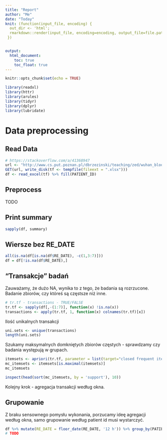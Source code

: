 ```yaml
---
title: "Report"
author: "Me"
date: "Today"
knit: (function(input_file, encoding) {
  out_dir <- 'html';
  rmarkdown::render(input_file, encoding=encoding, output_file=file.path(dirname(input_file), out_dir, 'index.html'))
 })


output:
  html_document:
    toc: true
    toc_float: true
---
```


```r
knitr::opts_chunk$set(echo = TRUE)
```

```r
library(readxl)
library(httr)
library(arules)
library(tidyr)
library(dplyr)
library(lubridate)
```
# Data preprocessing
## Read Data
```r
# https://stackoverflow.com/a/41368947
url <- "http://www.cs.put.poznan.pl/dbrzezinski/teaching/zed/wuhan_blood_sample_data_Jan_Feb_2020.xlsx"
GET(url, write_disk(tf <- tempfile(fileext = ".xlsx")))
df <- read_excel(tf) %>% fill(PATIENT_ID)
```

## Preprocess
TODO

## Print summary
```r
sapply(df, summary)
```
## Wiersze bez RE_DATE
```r
all(is.na(df[is.na(df$RE_DATE), -c(1,3:7)]))
df = df[!is.na(df$RE_DATE),]
```

## "Transakcje" badań
Zauważamy, że dużo NA, wynika to z tego, że badania są rozrzucone.
Badanie zbiorów, czy któreś są częstsze niż inne.
```r
# tr.tf - transactions - TRUE/FALSE
tr.tf <- sapply(df[,-(1:7)], function(x) !is.na(x))
transactions <- apply(tr.tf, 1, function(x) colnames(tr.tf)[x])
```

Ilość unikalnych transakcji
```r
uni.sets <- unique(transactions)
length(uni.sets)
```

Szukamy maksymalnych domkniętych zbiorów częstych - sprawdzamy czy badania występują w grupach.

```r
itemsets <- apriori(tr.tf, parameter = list(target="closed frequent itemsets", support=.05, minlen=1, maxlen=30, maxtime=60))
mc_itemsets <- itemsets[is.maximal(itemsets)]
mc_itemsets
```

```r
inspect(head(sort(mc_itemsets, by = 'support'), 10))
```

Kolejny krok - agregacja transakcji według okna. 

## Grupowanie
Z braku sensownego pomysłu wykonania, porzucamy ideę agregacji według okna, samo grupowanie według patient id musi wystarczyć.
```r
df %>% mutate(RE_DATE = floor_date(RE_DATE, '12 h')) %>% group_by(PATIENT_ID, RE_DATE)
# TODO
```